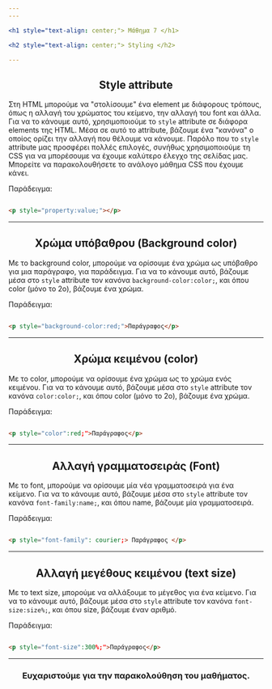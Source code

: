 ```yaml
---
---

<h1 style="text-align: center;"> Μάθημα 7 </h1>

<h2 style="text-align: center;"> Styling </h2>

---
```


<h2 style="text-align: center;"> Style attribute </h2>

Στη HTML μπορούμε να "στολίσουμε" ένα element με διάφορους τρόπους, όπως η αλλαγή του χρώματος του κείμενο, την αλλαγή του font και άλλα.
Για να το κάνουμε αυτό, χρησιμοποιούμε το ```style``` attribute σε διάφορα elements της HTML.
Μέσα σε αυτό το attribute, βάζουμε ένα "κανόνα" ο οποίος ορίζει την αλλαγή που θέλουμε να κάνουμε.
Παρόλο που το ```style``` attribute μας προσφέρει πολλές επιλογές, συνήθως χρησιμοποιούμε τη CSS για να μπορέσουμε να έχουμε καλύτερο έλεγχο της σελίδας μας.
Μπορείτε να παρακολουθήσετε το ανάλογο μάθημα CSS που έχουμε κάνει.

Παράδειγμα:

```html

<p style="property:value;"></p>

```

---

<h2 style="text-align: center;"> Χρώμα υπόβαθρου (Background color) </h2>

Με το background color, μπορούμε να ορίσουμε ένα χρώμα ως υπόβαθρο για μια παράγραφο, για παράδειγμα.
Για να το κάνουμε αυτό, βάζουμε μέσα στο `style` attribute τον κανόνα `background-color:color;`, και όπου color (μόνο το 2ο), βάζουμε ένα χρώμα.

Παράδειγμα:

```html

<p style="background-color:red;">Παράγραφος</p>

```

---

<h2 style="text-align: center;"> Χρώμα κειμένου (color) </h2>

Με το color, μπορούμε να ορίσουμε ένα χρώμα ως το χρώμα ενός κειμένου.
Για να το κάνουμε αυτό, βάζουμε μέσα στο `style` attribute τον κανόνα `color:color;`, και όπου color (μόνο το 2ο), βάζουμε ένα χρώμα.

Παράδειγμα:

```html

<p style="color":red;">Παράγραφος</p>

```

---

<h2 style="text-align: center;"> Αλλαγή γραμματοσειράς (Font) </h2>

Με το font, μπορούμε να ορίσουμε μία νέα γραμματοσειρά για ένα κείμενο.
Για να το κάνουμε αυτό, βάζουμε μέσα στο `style` attribute τον κανόνα `font-family:name;`, και όπου name, βάζουμε μία γραμματοσειρά.

Παράδειγμα:

```html

<p style="font-family": courier;> Παράγραφος </p>

```

---

<h2 style="text-align: center;"> Αλλαγή μεγέθους κειμένου (text size) </h2>

Με το text size, μπορούμε να αλλάξουμε το μέγεθος για ένα κείμενο.
Για να το κάνουμε αυτό, βάζουμε μέσα στο `style` attribute τον κανόνα `font-size:size%;`, και όπου size, βάζουμε έναν αριθμό.

Παράδειγμα:

```html

<p style="font-size":300%;">Παράγραφος</p>

```

---

<h3 style="text-align: center;"> Ευχαριστούμε για την παρακολούθηση του μαθήματος. </h3>